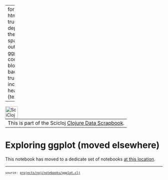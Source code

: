 
---
format:
  html: {toc: true, toc-depth: 4, theme: spacelab, output-file: ggplot.html}
code-block-background: true
include-in-header: {text: '<link rel = "icon" href = "data:," />'}

---
<style></style><style>.printedClojure .sourceCode {
  background-color: transparent;
  border-style: none;
}
</style>
<script src="ggplot_files/md-default0.js" type="text/javascript"></script><script src="ggplot_files/md-default1.js" type="text/javascript"></script>

```{=html}
<table><tr><td>This is part of the Scicloj <a href="https://scicloj.github.io/clojure-data-scrapbook/">Clojure Data Scrapbook</a>.</td><a href="https://scicloj.github.io/clojure-data-scrapbook/"><img align="left" alt="SciCloj logo" src="https://scicloj.github.io/sci-cloj-logo-transparent.png" width="40" /></a></tr></table>
```



# Exploring ggplot (moved elsewhere)
This notebook has moved to a dedicate set of notebooks [at this location](https://scicloj.github.io/clojure-data-scrapbook/projects/datavis/ggplot/).


```{=html}
<div style="background-color:grey;height:2px;width:100%;"></div>
```



```{=html}
<div><pre><small><small>source: <a href="https://github.com/scicloj/clojure-data-scrapbook/blob/main/projects/noj/notebooks/ggplot.clj">projects/noj/notebooks/ggplot.clj</a></small></small></pre></div>
```
